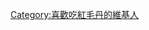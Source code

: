 {{Userbox
  |border-c = #000000
  |border-s = 1
  |id-c     = #FFFFFF
  |id-s     = 12
  |id-fc    = #000000
  |info-c   = #ff69b4
  |info-s   = 10
  |info-fc  = #FFFF
  |id       = [[File:Rambutan Fruit.jpg|44x66px]]
  |info     = 這個用戶喜歡吃'''[[紅毛丹]]'''。
}}
[[Category:喜歡吃紅毛丹的維基人]]